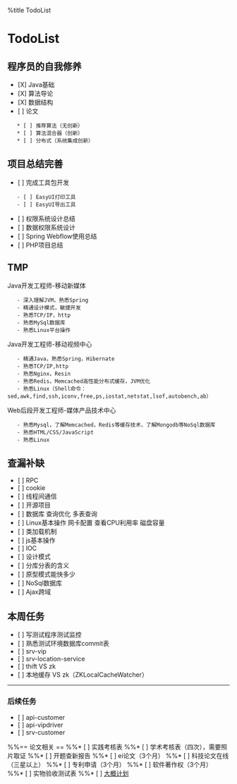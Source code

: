 %title TodoList
= TodoList =
== 程序员的自我修养 ==
* [X] Java基础
* [X] 算法导论
* [X] 数据结构
* [ ] 论文
    * [ ] 推荐算法（无创新）
    * [ ] 算法混合器（创新）
    * [ ] 分布式（系统集成创新）
== 项目总结完善 ==
* [ ] 完成工具包开发
    - [ ] EasyUI打印工具
    - [ ] EasyUI导出工具
* [ ] 权限系统设计总结    
* [ ] 数据权限系统设计
* [ ] Spring Webflow使用总结
* [ ] PHP项目总结

== TMP ==
Java开发工程师-移动新媒体
    - 深入理解JVM，熟悉Spring
    - 精通设计模式，敏捷开发
    - 熟悉TCP/IP，http
    - 熟悉MySql数据库
    - 熟悉Linux平台操作
Java开发工程师-移动视频中心
    - 精通Java，熟悉Spring，Hibernate
    - 熟悉TCP/IP,http
    - 熟悉Nginx，Resin
    - 熟悉Redis，Memcached高性能分布式缓存，JVM优化
    - 熟悉Linux（Shell命令：sed,awk,find,ssh,iconv,free,ps,iostat,netstat,lsof,autobench,ab）
Web后段开发工程师-媒体产品技术中心
    - 熟悉Mysql，了解Memcached，Redis等缓存技术，了解Mongodb等NoSql数据库
    - 熟悉HTML/CSS/JavaScript
    - 熟悉Linux
== 查漏补缺 == 
* [ ] RPC
* [ ] cookie
* [ ] 线程间通信
* [ ] 开源项目
* [ ] 数据库 查询优化 多表查询
* [ ] Linux基本操作 网卡配置 查看CPU利用率 磁盘容量
* [ ] 类加载机制
* [ ] js基本操作
* [ ] IOC
* [ ] 设计模式
* [ ] 分库分表的含义
* [ ] 原型模式能快多少
* [ ] NoSql数据库
* [ ] Ajax跨域

== 本周任务 == 
* [ ] 写测试程序测试监控
* [ ] 熟悉测试环境数据库commit表
* [ ] srv-vip
* [ ] srv-location-service
* [ ] thift VS zk
* [ ] 本地缓存 VS zk（ZKLocalCacheWatcher）
----
=== 后续任务 ===
* [ ] api-customer
* [ ] api-vipdriver
* [ ] srv-customer


%%== 论文相关 ==
%%* [ ] 实践考核表
%%* [ ] 学术考核表（四次），需要照片取证
%%* [ ] 开题查新报告
%%* [ ] ei论文（3个月）
%%* [ ] 科技论文在线（三星以上）
%%* [ ] 专利申请（3个月）
%%* [ ] 软件著作权（3个月）
%%* [ ] 实物验收测试表
%%* [ ] [[plan|大概计划]]
